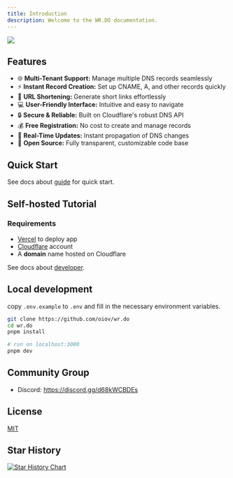 ```yaml
---
title: Introduction
description: Welcome to the WR.DO documentation.
---
```


<img src="https://f8dd841.webp.li/wrdo-og.png"/>

## Features

- 🌐 **Multi-Tenant Support:** Manage multiple DNS records seamlessly
- ⚡ **Instant Record Creation:** Set up CNAME, A, and other records quickly
- 🔗 **URL Shortening:** Generate short links effortlessly
- 💻 **User-Friendly Interface:** Intuitive and easy to navigate
- 🔒 **Secure & Reliable:** Built on Cloudflare's robust DNS API
- 💰 **Free Registration:** No cost to create and manage records
- 🔄 **Real-Time Updates:** Instant propagation of DNS changes
- 🚀 **Open Source:** Fully transparent, customizable code base

## Quick Start

See docs about [guide](/docs/quick-start) for quick start.

## Self-hosted Tutorial

### Requirements

- [Vercel](https://vercel.com) to deploy app
- [Cloudflare](https://dash.cloudflare.com/) account  
- A **domain** name hosted on Cloudflare

See docs about [developer](/docs/installation).

## Local development

copy `.env.example` to `.env` and fill in the necessary environment variables.

```bash
git clone https://github.com/oiov/wr.do
cd wr.do
pnpm install

# run on localhost:3000
pnpm dev
```

## Community Group

- Discord: https://discord.gg/d68kWCBDEs

## License

[MIT](https://github.com/oiov/wr.do/LICENSE.md)

## Star History

[![Star History Chart](https://api.star-history.com/svg?repos=oiov/wr.do&type=Date)](https://star-history.com/#oiov/wr.do&Date)
